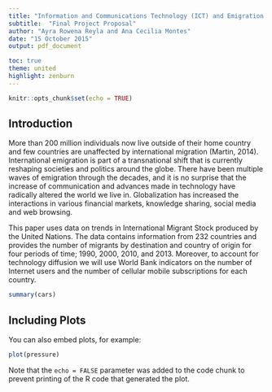 ```yaml
---
title: "Information and Communications Technology (ICT) and Emigration Flows"
subtitle:  "Final Project Proposal"
author: "Ayra Rowena Reyla and Ana Cecilia Montes"
date: "15 October 2015"
output: pdf_document

toc: true
theme: united
highlight: zenburn
---
```


```r
knitr::opts_chunk$set(echo = TRUE)

```

## Introduction 
More than 200 million individuals now live outside of their home country and few countries are unaffected by international migration (Martin, 2014). International emigration is part of a transnational shift that is currently reshaping societies and politics around the globe. There have been multiple waves of emigration through the decades, and it is no surprise that the increase of communication and advances made in technology have radically altered the world we live in. Globalization has increased the interactions in various financial markets, knowledge sharing, social media and web browsing. 

This paper uses data on trends in International Migrant Stock produced by the United Nations. The data contains information from 232 countries and provides the number of migrants by destination and country of origin for four periods of time; 1990, 2000, 2010, and 2013. Moreover, to account for technology diffusion we will use World Bank indicators on the number of Internet users and the number of cellular mobile subscriptions for each country. 

```r
summary(cars)
```

## Including Plots

You can also embed plots, for example:

```r
plot(pressure)
```

Note that the `echo = FALSE` parameter was added to the code chunk to prevent printing of the R code that generated the plot.
